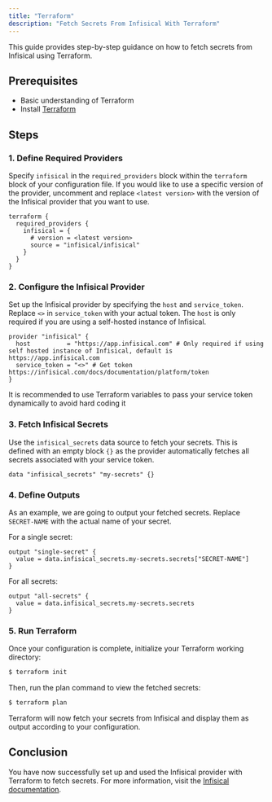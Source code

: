 ```yaml
---
title: "Terraform"
description: "Fetch Secrets From Infisical With Terraform"
---
```


This guide provides step-by-step guidance on how to fetch secrets from Infisical using Terraform.

## Prerequisites

- Basic understanding of Terraform
- Install [Terraform](https://www.terraform.io/downloads.html)

## Steps

### 1. Define Required Providers

Specify `infisical` in the `required_providers` block within the `terraform` block of your configuration file. If you would like to use a specific version of the provider, uncomment and replace `<latest version>` with the version of the Infisical provider that you want to use.

```hcl main.tf
terraform {
  required_providers {
    infisical = {
      # version = <latest version>
      source = "infisical/infisical"
    }
  }
}
```

### 2. Configure the Infisical Provider

Set up the Infisical provider by specifying the `host` and `service_token`. Replace `<>` in `service_token` with your actual token. The `host` is only required if you are using a self-hosted instance of Infisical.

```hcl main.tf
provider "infisical" {
  host          = "https://app.infisical.com" # Only required if using self hosted instance of Infisical, default is https://app.infisical.com
  service_token = "<>" # Get token https://infisical.com/docs/documentation/platform/token
}
```

<Warning>
  It is recommended to use Terraform variables to pass your service token dynamically to avoid hard coding it
</Warning>

### 3. Fetch Infisical Secrets

Use the `infisical_secrets` data source to fetch your secrets. This is defined with an empty block `{}` as the provider automatically fetches all secrets associated with your service token.

```hcl main.tf
data "infisical_secrets" "my-secrets" {}
```

### 4. Define Outputs

As an example, we are going to output your fetched secrets. Replace `SECRET-NAME` with the actual name of your secret.

For a single secret:

```hcl main.tf
output "single-secret" {
  value = data.infisical_secrets.my-secrets.secrets["SECRET-NAME"]
}
```

For all secrets:

```hcl
output "all-secrets" {
  value = data.infisical_secrets.my-secrets.secrets
}
```

### 5. Run Terraform

Once your configuration is complete, initialize your Terraform working directory:

```bash
$ terraform init
```

Then, run the plan command to view the fetched secrets:

```bash
$ terraform plan
```

Terraform will now fetch your secrets from Infisical and display them as output according to your configuration.

## Conclusion

You have now successfully set up and used the Infisical provider with Terraform to fetch secrets. For more information, visit the [Infisical documentation](https://registry.terraform.io/providers/Infisical/infisical/latest/docs).
